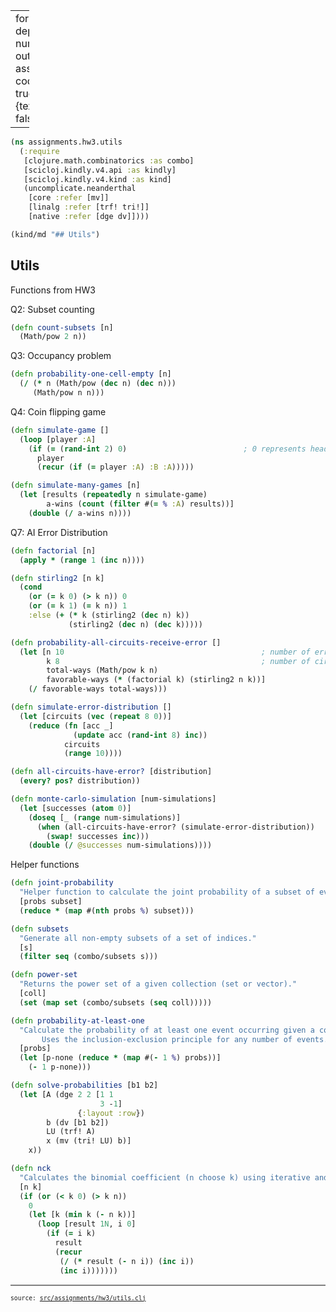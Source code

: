 
---
format:
  html: {toc: true, toc-depth: 3, theme: cosmo, number-sections: false, output-file: assignments.hw3.utils.html}
code-block-background: true
include-in-header: {text: '<link rel = "icon" href = "data:," />'}
toc-title-numbers: false
number-depth: 0

---
<style></style><style>.printedClojure .sourceCode {
  background-color: transparent;
  border-style: none;
}
</style><style>.clay-limit-image-width .clay-image {max-width: 100%}
.clay-side-by-side .sourceCode {margin: 0}
.clay-side-by-side {margin: 1em 0}
</style>
<script src="assignments.hw3.utils_files/md-default0.js" type="text/javascript"></script><script src="assignments.hw3.utils_files/md-default1.js" type="text/javascript"></script>

::: {.sourceClojure}
```clojure
(ns assignments.hw3.utils
  (:require
   [clojure.math.combinatorics :as combo]
   [scicloj.kindly.v4.api :as kindly]
   [scicloj.kindly.v4.kind :as kind]
   (uncomplicate.neanderthal
    [core :refer [mv]]
    [linalg :refer [trf! tri!]]
    [native :refer [dge dv]])))
```
:::



::: {.sourceClojure}
```clojure
(kind/md "## Utils")
```
:::


## Utils

Functions from HW3

Q2: Subset counting


::: {.sourceClojure}
```clojure
(defn count-subsets [n]
  (Math/pow 2 n))
```
:::


Q3: Occupancy problem


::: {.sourceClojure}
```clojure
(defn probability-one-cell-empty [n]
  (/ (* n (Math/pow (dec n) (dec n)))
     (Math/pow n n)))
```
:::


Q4: Coin flipping game


::: {.sourceClojure}
```clojure
(defn simulate-game []
  (loop [player :A]
    (if (= (rand-int 2) 0)                          ; 0 represents heads
      player
      (recur (if (= player :A) :B :A)))))
```
:::



::: {.sourceClojure}
```clojure
(defn simulate-many-games [n]
  (let [results (repeatedly n simulate-game)
        a-wins (count (filter #(= % :A) results))]
    (double (/ a-wins n))))
```
:::


Q7: AI Error Distribution


::: {.sourceClojure}
```clojure
(defn factorial [n]
  (apply * (range 1 (inc n))))
```
:::



::: {.sourceClojure}
```clojure
(defn stirling2 [n k]
  (cond
    (or (= k 0) (> k n)) 0
    (or (= k 1) (= k n)) 1
    :else (+ (* k (stirling2 (dec n) k))
             (stirling2 (dec n) (dec k)))))
```
:::



::: {.sourceClojure}
```clojure
(defn probability-all-circuits-receive-error []
  (let [n 10                                            ; number of errors
        k 8                                             ; number of circuits
        total-ways (Math/pow k n)
        favorable-ways (* (factorial k) (stirling2 n k))]
    (/ favorable-ways total-ways)))
```
:::



::: {.sourceClojure}
```clojure
(defn simulate-error-distribution []
  (let [circuits (vec (repeat 8 0))]
    (reduce (fn [acc _]
              (update acc (rand-int 8) inc))
            circuits
            (range 10))))
```
:::



::: {.sourceClojure}
```clojure
(defn all-circuits-have-error? [distribution]
  (every? pos? distribution))
```
:::



::: {.sourceClojure}
```clojure
(defn monte-carlo-simulation [num-simulations]
  (let [successes (atom 0)]
    (doseq [_ (range num-simulations)]
      (when (all-circuits-have-error? (simulate-error-distribution))
        (swap! successes inc)))
    (double (/ @successes num-simulations))))
```
:::


Helper functions


::: {.sourceClojure}
```clojure
(defn joint-probability
  "Helper function to calculate the joint probability of a subset of events."
  [probs subset]
  (reduce * (map #(nth probs %) subset)))
```
:::



::: {.sourceClojure}
```clojure
(defn subsets
  "Generate all non-empty subsets of a set of indices."
  [s]
  (filter seq (combo/subsets s)))
```
:::



::: {.sourceClojure}
```clojure
(defn power-set
  "Returns the power set of a given collection (set or vector)."
  [coll]
  (set (map set (combo/subsets (seq coll)))))
```
:::



::: {.sourceClojure}
```clojure
(defn probability-at-least-one
  "Calculate the probability of at least one event occurring given a collection of probabilities.
       Uses the inclusion-exclusion principle for any number of events."
  [probs]
  (let [p-none (reduce * (map #(- 1 %) probs))]
    (- 1 p-none)))
```
:::



::: {.sourceClojure}
```clojure
(defn solve-probabilities [b1 b2]
  (let [A (dge 2 2 [1 1
                    3 -1]
               {:layout :row})
        b (dv [b1 b2])
        LU (trf! A)
        x (mv (tri! LU) b)]
    x))
```
:::



::: {.sourceClojure}
```clojure
(defn nck
  "Calculates the binomial coefficient (n choose k) using iterative and recursive method."
  [n k]
  (if (or (< k 0) (> k n))
    0
    (let [k (min k (- n k))]
      (loop [result 1N, i 0]
        (if (= i k)
          result
          (recur
           (/ (* result (- n i)) (inc i))
           (inc i)))))))
```
:::



```{=html}
<div style="background-color:grey;height:2px;width:100%;"></div>
```



```{=html}
<div><pre><small><small>source: <a href="https://github.com/adabwana/f24-m6410-hw3/blob/master/src/assignments/hw3/utils.clj">src/assignments/hw3/utils.clj</a></small></small></pre></div>
```
